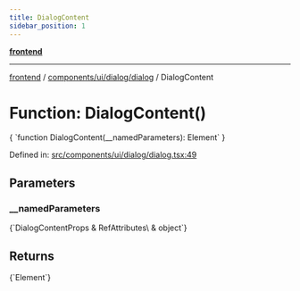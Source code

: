 ```yaml
---
title: DialogContent
sidebar_position: 1
---
```



[**frontend**](../../../../..)

***

[frontend](../../../../..) / [components/ui/dialog/dialog](..) / DialogContent

# Function: DialogContent()

<CodeBlock language="ts">
{ `function DialogContent(__namedParameters): Element` }
</CodeBlock>

Defined in: [src/components/ui/dialog/dialog.tsx:49](https://github.com/svsticky/CommitteeClash/blob/e5fd1c9fb89fe447a4c38e43ebba51eb1e51230c/frontend/src/components/ui/dialog/dialog.tsx#L49)

## Parameters

### \_\_namedParameters
<CodeBlock language="ts">
{`DialogContentProps & RefAttributes\<HTMLDivElement\> & object`}
</CodeBlock>

## Returns
<CodeBlock language="ts">
{`Element`}
</CodeBlock>